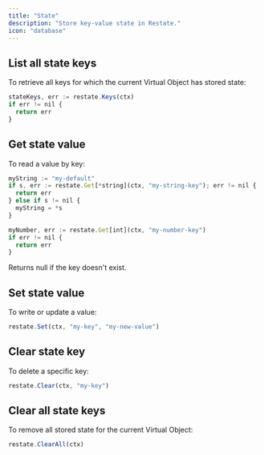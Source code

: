```yaml
---
title: "State"
description: "Store key-value state in Restate."
icon: "database"
---
```



<StateIntro/>

## List all state keys
To retrieve all keys for which the current Virtual Object has stored state:

```typescript {"CODE_LOAD::go/develop/state.go#statekeys"} 
stateKeys, err := restate.Keys(ctx)
if err != nil {
  return err
}
```

## Get state value
To read a value by key:

```typescript {"CODE_LOAD::go/develop/state.go#get"} 
myString := "my-default"
if s, err := restate.Get[*string](ctx, "my-string-key"); err != nil {
  return err
} else if s != nil {
  myString = *s
}

myNumber, err := restate.Get[int](ctx, "my-number-key")
if err != nil {
  return err
}
```
Returns null if the key doesn't exist.

## Set state value
To write or update a value:

```typescript {"CODE_LOAD::go/develop/state.go#set"} 
restate.Set(ctx, "my-key", "my-new-value")
```

## Clear state key
To delete a specific key:

```typescript {"CODE_LOAD::go/develop/state.go#clear"} 
restate.Clear(ctx, "my-key")
```

## Clear all state keys

To remove all stored state for the current Virtual Object:

```typescript {"CODE_LOAD::go/develop/state.go#clear_all"} 
restate.ClearAll(ctx)
```

<StateLazy/>

